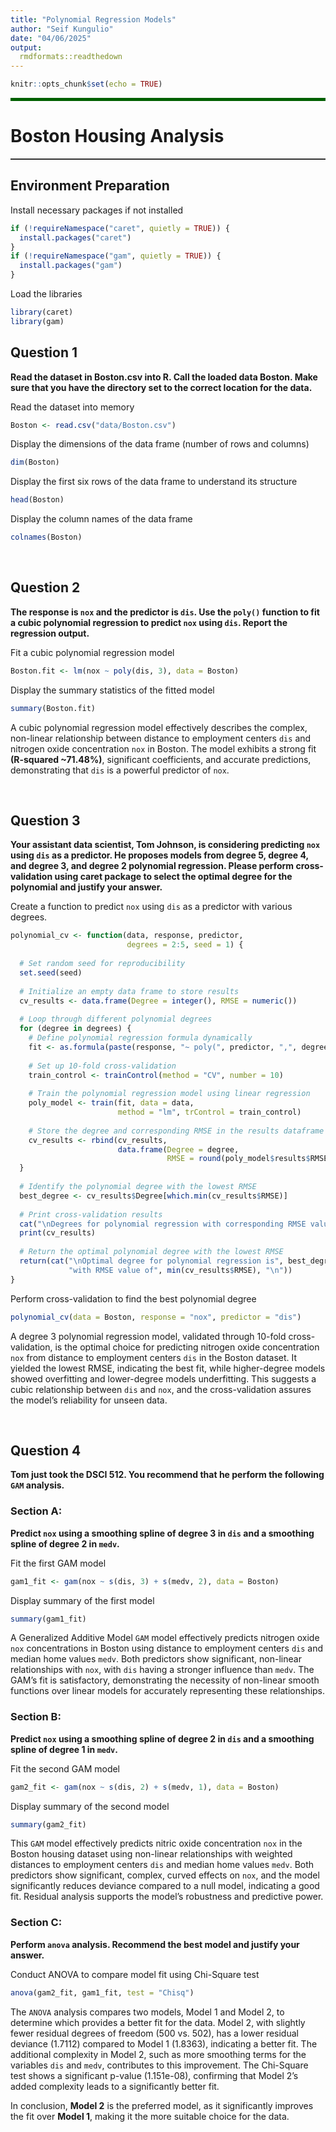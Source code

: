 ```yaml
---
title: "Polynomial Regression Models"
author: "Seif Kungulio"
date: "04/06/2025"
output:
  rmdformats::readthedown
---
```


```r
knitr::opts_chunk$set(echo = TRUE)
```

<hr style="height:5px; border:none; color:#006000; background-color:#006000;" />

# **Boston Housing Analysis**

<hr style="height:2px; border:none; color:#333; background-color:#333;" />

## **Environment Preparation**

Install necessary packages if not installed
```r
if (!requireNamespace("caret", quietly = TRUE)) {
  install.packages("caret")
}
if (!requireNamespace("gam", quietly = TRUE)) {
  install.packages("gam")
}
```

Load the libraries
```r
library(caret)
library(gam)
```

## **Question 1**
**Read the dataset in Boston.csv into R. Call the loaded data Boston. Make sure that you have the directory set to the correct location for the data.**


Read the dataset into memory
```r
Boston <- read.csv("data/Boston.csv")
```

Display the dimensions of the data frame (number of rows and columns)
```r
dim(Boston)
```

Display the first six rows of the data frame to understand its structure
```r
head(Boston)
```

Display the column names of the data frame
```r
colnames(Boston)
```

<br>

## **Question 2**
**The response is `nox` and the predictor is `dis`. Use the `poly()` function to fit a cubic polynomial regression to predict `nox` using `dis`. Report the regression output.**

Fit a cubic polynomial regression model
```r
Boston.fit <- lm(nox ~ poly(dis, 3), data = Boston)
```

Display the summary statistics of the fitted model
```r
summary(Boston.fit)
```

A cubic polynomial regression model effectively describes the complex, non-linear relationship between distance to employment centers `dis` and nitrogen oxide concentration `nox` in Boston. The model exhibits a strong fit **(R-squared ~71.48%)**, significant coefficients, and accurate predictions, demonstrating that `dis` is a powerful predictor of `nox`.

<br>

## **Question 3**
**Your assistant data scientist, Tom Johnson, is considering predicting `nox` using `dis` as a predictor. He proposes models from degree 5, degree 4, and degree 3, and degree 2 polynomial regression. Please perform cross-validation using caret package to select the optimal degree for the polynomial and justify your answer.**

Create a function to predict `nox` using `dis` as a predictor with various degrees.
```r
polynomial_cv <- function(data, response, predictor, 
                          degrees = 2:5, seed = 1) {
  
  # Set random seed for reproducibility
  set.seed(seed)
  
  # Initialize an empty data frame to store results
  cv_results <- data.frame(Degree = integer(), RMSE = numeric())
  
  # Loop through different polynomial degrees
  for (degree in degrees) {
    # Define polynomial regression formula dynamically
    fit <- as.formula(paste(response, "~ poly(", predictor, ",", degree, ")"))
    
    # Set up 10-fold cross-validation
    train_control <- trainControl(method = "CV", number = 10)
    
    # Train the polynomial regression model using linear regression
    poly_model <- train(fit, data = data, 
                        method = "lm", trControl = train_control)
    
    # Store the degree and corresponding RMSE in the results dataframe
    cv_results <- rbind(cv_results, 
                        data.frame(Degree = degree, 
                                   RMSE = round(poly_model$results$RMSE, 4)))
  }
  
  # Identify the polynomial degree with the lowest RMSE
  best_degree <- cv_results$Degree[which.min(cv_results$RMSE)]
  
  # Print cross-validation results
  cat("\nDegrees for polynomial regression with corresponding RMSE value \n")
  print(cv_results)
  
  # Return the optimal polynomial degree with the lowest RMSE
  return(cat("\nOptimal degree for polynomial regression is", best_degree,
             "with RMSE value of", min(cv_results$RMSE), "\n"))
}
```

Perform cross-validation to find the best polynomial degree
```r
polynomial_cv(data = Boston, response = "nox", predictor = "dis")
```
A degree 3 polynomial regression model, validated through 10-fold cross-validation, is the optimal choice for predicting nitrogen oxide concentration `nox` from distance to employment centers `dis` in the Boston dataset. It yielded the lowest RMSE, indicating the best fit, while higher-degree models showed overfitting and lower-degree models underfitting. This suggests a cubic relationship between `dis` and `nox`, and the cross-validation assures the model's reliability for unseen data.


<br>

## **Question 4**
**Tom just took the DSCI 512. You recommend that he perform the following `GAM` analysis.**

### **Section A:**
**Predict `nox` using a smoothing spline of degree 3 in `dis` and a smoothing spline of degree 2 in `medv`.**

Fit the first GAM model
```r
gam1_fit <- gam(nox ~ s(dis, 3) + s(medv, 2), data = Boston)
```

Display summary of the first model
```r
summary(gam1_fit)
```
A Generalized Additive Model `GAM` model effectively predicts nitrogen oxide `nox` concentrations in Boston using distance to employment centers `dis` and median home values `medv`. Both predictors show significant, non-linear relationships with `nox`, with `dis` having a stronger influence than `medv`. The GAM's fit is satisfactory, demonstrating the necessity of non-linear smooth functions over linear models for accurately representing these relationships.


### **Section B:**
**Predict `nox` using a smoothing spline of degree 2 in `dis` and a smoothing spline of degree 1 in `medv`.**

Fit the second GAM model
```r
gam2_fit <- gam(nox ~ s(dis, 2) + s(medv, 1), data = Boston)
```

Display summary of the second model
```r
summary(gam2_fit)
```
This `GAM` model effectively predicts nitric oxide concentration `nox` in the Boston housing dataset using non-linear relationships with weighted distances to employment centers `dis` and median home values `medv`. Both predictors show significant, complex, curved effects on `nox`, and the model significantly reduces deviance compared to a null model, indicating a good fit. Residual analysis supports the model's robustness and predictive power.


### **Section C:**
**Perform `anova` analysis. Recommend the best model and justify your answer.**

Conduct ANOVA to compare model fit using Chi-Square test
```r
anova(gam2_fit, gam1_fit, test = "Chisq")
```
The `ANOVA` analysis compares two models, Model 1 and Model 2, to determine which provides a better fit for the data. Model 2, with slightly fewer residual degrees of freedom (500 vs. 502), has a lower residual deviance (1.7112) compared to Model 1 (1.8363), indicating a better fit. The additional complexity in Model 2, such as more smoothing terms for the variables `dis` and `medv`, contributes to this improvement. The Chi-Square test shows a significant p-value (1.151e-08), confirming that Model 2's added complexity leads to a significantly better fit.

In conclusion, **Model 2** is the preferred model, as it significantly improves the fit over **Model 1**, making it the more suitable choice for the data.
